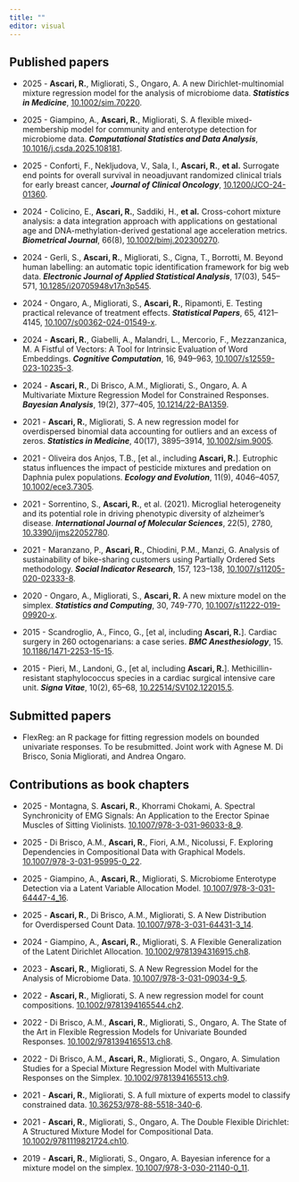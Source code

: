 ---
title: ""
editor: visual
---

## Published papers

-   2025 - **Ascari, R.**, Migliorati, S., Ongaro, A. A new Dirichlet-multinomial mixture regression model for the analysis of microbiome data. [***Statistics in Medicine***]{.text-primary}, [10.1002/sim.70220](https://doi.org/10.1002/sim.70220).

-   2025 - Giampino, A., **Ascari, R.**, Migliorati, S. A flexible mixed-membership model for community and enterotype detection for microbiome data. [***Computational Statistics and Data Analysis***]{.text-primary}, [10.1016/j.csda.2025.108181](https://doi.org/10.1016/j.csda.2025.108181).

-   2025 - Conforti, F., Nekljudova, V., Sala, I., **Ascari, R.**, **et al.** Surrogate end points for overall survival in neoadjuvant randomized clinical trials for early breast cancer, [***Journal of Clinical Oncology***]{.text-primary}, [10.1200/JCO-24-01360](https://doi.org/10.1200/JCO-24-01360).

-   2024 - Colicino, E., **Ascari, R.**, Saddiki, H., **et al.** Cross-cohort mixture analysis: a data integration approach with applications on gestational age and DNA-methylation-derived gestational age acceleration metrics. [***Biometrical Journal***]{.text-primary}, 66(8), [10.1002/bimj.202300270](https://dx.doi.org/10.1002/bimj.202300270).

-   2024 - Gerli, S., **Ascari, R.**, Migliorati, S., Cigna, T., Borrotti, M. Beyond human labelling: an automatic topic identification framework for big web data. [***Electronic Journal of Applied Statistical Analysis***]{.text-primary}, 17(03), 545--571, [10.1285/i20705948v17n3p545](https://dx.doi.org/10.1285/i20705948v17n3p545).

-   2024 - Ongaro, A., Migliorati, S., **Ascari, R.**, Ripamonti, E. Testing practical relevance of treatment effects. [***Statistical Papers***]{.text-primary}, 65, 4121--4145, [10.1007/s00362-024-01549-x](https://dx.doi.org/10.1007/s00362-024-01549-x).

-   2024 - **Ascari, R.**, Giabelli, A., Malandri, L., Mercorio, F., Mezzanzanica, M. A Fistful of Vectors: A Tool for Intrinsic Evaluation of Word Embeddings. [***Cognitive Computation***]{.text-primary}, 16, 949--963, [10.1007/s12559-023-10235-3](https://dx.doi.org/10.1007/s12559-023-10235-3).

-   2024 - **Ascari, R.**, Di Brisco, A.M., Migliorati, S., Ongaro, A. A Multivariate Mixture Regression Model for Constrained Responses. [***Bayesian Analysis***]{.text-primary}, 19(2), 377--405, [10.1214/22-BA1359](https://dx.doi.org/10.1214/22-BA1359).

-   2021 - **Ascari, R.**, Migliorati, S. A new regression model for overdispersed binomial data accounting for outliers and an excess of zeros. [***Statistics in Medicine***]{.text-primary}, 40(17), 3895--3914, [10.1002/sim.9005](https://doi.org/10.1002/sim.9005).

-   2021 - Oliveira dos Anjos, T.B., \[et al., including **Ascari, R.**\]. Eutrophic status influences the impact of pesticide mixtures and predation on Daphnia pulex populations. [***Ecology and Evolution***]{.text-primary}, 11(9), 4046--4057, [10.1002/ece3.7305](https://doi.org/10.1002/ece3.7305).

-   2021 - Sorrentino, S., **Ascari, R.**, et al. (2021). Microglial heterogeneity and its potential role in driving phenotypic diversity of alzheimer’s disease. [***International Journal of Molecular Sciences***]{.text-primary}, 22(5), 2780, [10.3390/ijms22052780](https://doi.org/10.3390/ijms22052780).

-   2021 - Maranzano, P., **Ascari, R.**, Chiodini, P.M., Manzi, G. Analysis of sustainability of bike-sharing customers using Partially Ordered Sets methodology. [***Social Indicator Research***]{.text-primary}, 157, 123--138, [10.1007/s11205-020-02333-8](https://doi.org/10.1007/s11205-020-02333-8).

-   2020 - Ongaro, A., Migliorati, S., **Ascari, R.** A new mixture model on the simplex. [***Statistics and Computing***]{.text-primary}, 30, 749-770, [10.1007/s11222-019-09920-x](https://doi.org/10.1007/s11222-019-09920-x).

-   2015 - Scandroglio, A., Finco, G., \[et al, including **Ascari, R.**\]. Cardiac surgery in 260 octogenarians: a case series. [***BMC Anesthesiology***]{.text-primary}, 15. [10.1186/1471-2253-15-15](https://doi.org/10.1186/1471-2253-15-15).

-   2015 - Pieri, M., Landoni, G., \[et al, including **Ascari, R.**\]. Methicillin-resistant staphylococcus species in a cardiac surgical intensive care unit. [***Signa Vitae***]{.text-primary}, 10(2), 65--68, [10.22514/SV102.122015.5](https://doi.org/10.22514/SV102.122015.5).

## Submitted papers

-   FlexReg: an R package for fitting regression models on bounded univariate responses. To be resubmitted. Joint work with Agnese M. Di Brisco, Sonia Migliorati, and Andrea Ongaro.

## Contributions as book chapters

-   2025 - Montagna, S. **Ascari, R.**, Khorrami Chokami, A. Spectral Synchronicity of EMG Signals: An Application to the Erector Spinae Muscles of Sitting Violinists. [10.1007/978-3-031-96033-8_9](https://doi.org/10.1007/978-3-031-96033-8_9).

-   2025 - Di Brisco, A.M., **Ascari, R.**, Fiori, A.M., Nicolussi, F. Exploring Dependencies in Compositional Data with Graphical Models. [10.1007/978-3-031-95995-0_22](https://doi.org/10.1007/978-3-031-95995-0_22).

-   2025 - Giampino, A., **Ascari, R.**, Migliorati, S. Microbiome Enterotype Detection via a Latent Variable Allocation Model. [10.1007/978-3-031-64447-4_16](https://doi.org/10.1007/978-3-031-64447-4_16).

-   2025 - **Ascari, R.**, Di Brisco, A.M., Migliorati, S. A New Distribution for Overdispersed Count Data. [10.1007/978-3-031-64431-3_14](https://doi.org/10.1007/978-3-031-64431-3_14).

-   2024 - Giampino, A., **Ascari, R.**, Migliorati, S. A Flexible Generalization of the Latent Dirichlet Allocation. [10.1002/9781394316915.ch8](https://doi.org/10.1002/9781394316915.ch8).

-   2023 - **Ascari, R.**, Migliorati, S. A New Regression Model for the Analysis of Microbiome Data. [10.1007/978-3-031-09034-9_5](https://doi.org/10.1007/978-3-031-09034-9_5).

-   2022 - **Ascari, R.**, Migliorati, S. A new regression model for count compositions. [10.1002/9781394165544.ch2](https://doi.org/10.1002/9781394165544.ch2).

-   2022 - Di Brisco, A.M., **Ascari, R.**, Migliorati, S., Ongaro, A. The State of the Art in Flexible Regression Models for Univariate Bounded Responses. [10.1002/9781394165513.ch8](https://doi.org/10.1002/9781394165513.ch8).

-   2022 - Di Brisco, A.M., **Ascari, R.**, Migliorati, S., Ongaro, A. Simulation Studies for a Special Mixture Regression Model with Multivariate Responses on the Simplex. [10.1002/9781394165513.ch9](https://doi.org/10.1002/9781394165513.ch9).

-   2021 - **Ascari, R.**, Migliorati, S. A full mixture of experts model to classify constrained data. [10.36253/978-88-5518-340-6](https://doi.org/10.36253/978-88-5518-340-6).

-   2021 - **Ascari, R.**, Migliorati, S., Ongaro, A. The Double Flexible Dirichlet: A Structured Mixture Model for Compositional Data. [10.1002/9781119821724.ch10](https://doi.org/10.1002/9781119821724.ch10).

-   2019 - **Ascari, R.**, Migliorati, S., Ongaro, A. Bayesian inference for a mixture model on the simplex. [10.1007/978-3-030-21140-0_11](https://doi.org/10.1007/978-3-030-21140-0_11).
